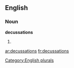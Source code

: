 
==English==

===Noun===
'''decussations'''

# {{plural of|[[decussation]]}}

[[Category:English plurals]]

[[ar:decussations]]
[[fr:decussations]]